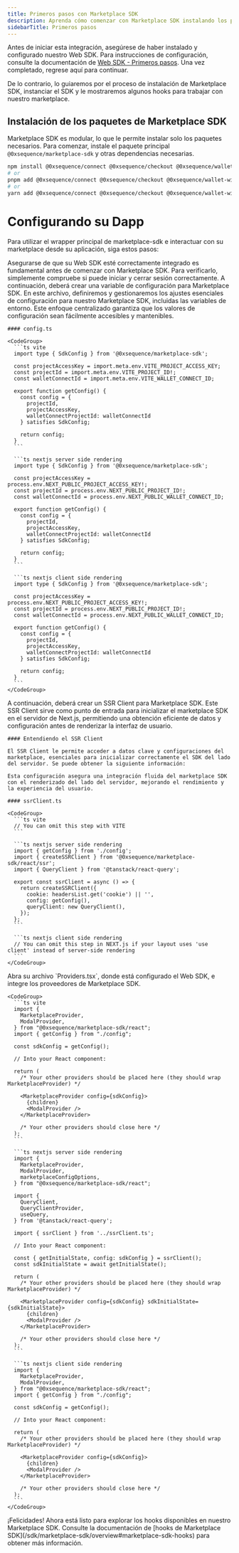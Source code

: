 ```yaml
---
title: Primeros pasos con Marketplace SDK
description: Aprenda cómo comenzar con Marketplace SDK instalando los paquetes necesarios y configurando las configuraciones necesarias.
sidebarTitle: Primeros pasos
---
```


Antes de iniciar esta integración, asegúrese de haber instalado y configurado nuestro Web SDK. Para instrucciones de configuración, consulte la documentación de [Web SDK - Primeros pasos](/sdk/web/getting-started). Una vez completado, regrese aquí para continuar.

De lo contrario, lo guiaremos por el proceso de instalación de Marketplace SDK, instanciar el SDK y le mostraremos algunos hooks para trabajar con nuestro marketplace.

## Instalación de los paquetes de Marketplace SDK
Marketplace SDK es modular, lo que le permite instalar solo los paquetes necesarios. Para comenzar, instale el paquete principal `@0xsequence/marketplace-sdk` y otras dependencias necesarias.

```bash
npm install @0xsequence/connect @0xsequence/checkout @0xsequence/wallet-widget @0xsequence/marketplace-sdk @0xsequence/design-system @0xsequence/network @0xsequence/indexer @0xsequence/metadata wagmi ethers@^6 viem 0xsequence @tanstack/react-query @tanstack/react-query-devtools @legendapp/state framer-motion pino-pretty
# or
pnpm add @0xsequence/connect @0xsequence/checkout @0xsequence/wallet-widget @0xsequence/marketplace-sdk @0xsequence/design-system @0xsequence/network @0xsequence/indexer @0xsequence/metadata wagmi ethers@^6 viem 0xsequence @tanstack/react-query @tanstack/react-query-devtools @legendapp/state framer-motion pino-pretty
# or
yarn add @0xsequence/connect @0xsequence/checkout @0xsequence/wallet-widget @0xsequence/marketplace-sdk @0xsequence/design-system @0xsequence/network @0xsequence/indexer @0xsequence/metadata wagmi ethers@^6 viem 0xsequence @tanstack/react-query @tanstack/react-query-devtools @legendapp/state framer-motion pino-pretty
```

# Configurando su Dapp
Para utilizar el wrapper principal de marketplace-sdk e interactuar con su marketplace desde su aplicación, siga estos pasos:

<Steps>
  <Step title="Verifique si su Web SDK está correctamente integrado">
    Asegurarse de que su Web SDK esté correctamente integrado es fundamental antes de comenzar con Marketplace SDK. Para verificarlo, simplemente compruebe si puede iniciar y cerrar sesión correctamente.
  </Step>

  <Step title="Crear una configuración">
    A continuación, deberá crear una variable de configuración para Marketplace SDK. En este archivo, definiremos y gestionaremos los ajustes esenciales de configuración para nuestro Marketplace SDK, incluidas las variables de entorno. Este enfoque centralizado garantiza que los valores de configuración sean fácilmente accesibles y mantenibles.

    #### config.ts

    <CodeGroup>
      ```ts vite
      import type { SdkConfig } from '@0xsequence/marketplace-sdk';

      const projectAccessKey = import.meta.env.VITE_PROJECT_ACCESS_KEY;
      const projectId = import.meta.env.VITE_PROJECT_ID!;
      const walletConnectId = import.meta.env.VITE_WALLET_CONNECT_ID;

      export function getConfig() {
        const config = {
          projectId,
          projectAccessKey,
          walletConnectProjectId: walletConnectId
        } satisfies SdkConfig;

        return config;
      }
      ```

      ```ts nextjs server side rendering
      import type { SdkConfig } from '@0xsequence/marketplace-sdk';

      const projectAccessKey = process.env.NEXT_PUBLIC_PROJECT_ACCESS_KEY!;
      const projectId = process.env.NEXT_PUBLIC_PROJECT_ID!;
      const walletConnectId = process.env.NEXT_PUBLIC_WALLET_CONNECT_ID;

      export function getConfig() {
        const config = {
          projectId,
          projectAccessKey,
          walletConnectProjectId: walletConnectId
        } satisfies SdkConfig;

        return config;
      }
      ```

      ```ts nextjs client side rendering
      import type { SdkConfig } from '@0xsequence/marketplace-sdk';

      const projectAccessKey = process.env.NEXT_PUBLIC_PROJECT_ACCESS_KEY!;
      const projectId = process.env.NEXT_PUBLIC_PROJECT_ID!;
      const walletConnectId = process.env.NEXT_PUBLIC_WALLET_CONNECT_ID;

      export function getConfig() {
        const config = {
          projectId,
          projectAccessKey,
          walletConnectProjectId: walletConnectId
        } satisfies SdkConfig;

        return config;
      }
      ```
    </CodeGroup>
  </Step>

  <Step title="Crear un SSR Client">
    A continuación, deberá crear un SSR Client para Marketplace SDK. Este SSR Client sirve como punto de entrada para inicializar el marketplace SDK en el servidor de Next.js, permitiendo una obtención eficiente de datos y configuración antes de renderizar la interfaz de usuario.

    #### Entendiendo el SSR Client

    El SSR Client le permite acceder a datos clave y configuraciones del marketplace, esenciales para inicializar correctamente el SDK del lado del servidor. Se puede obtener la siguiente información:

    Esta configuración asegura una integración fluida del marketplace SDK con el renderizado del lado del servidor, mejorando el rendimiento y la experiencia del usuario.

    #### ssrClient.ts

    <CodeGroup>
      ```ts vite
      // You can omit this step with VITE
      ```

      ```ts nextjs server side rendering
      import { getConfig } from './config';
      import { createSSRClient } from '@0xsequence/marketplace-sdk/react/ssr';
      import { QueryClient } from '@tanstack/react-query';

      export const ssrClient = async () => {
        return createSSRClient({
          cookie: headersList.get('cookie') || '',
          config: getConfig(),
          queryClient: new QueryClient(),
        });
      };
      ```

      ```ts nextjs client side rendering
      // You can omit this step in NEXT.js if your layout uses 'use client' instead of server-side rendering
      ```
    </CodeGroup>
  </Step>

  <Step title="Agregue los proveedores de Marketplace SDK junto con los proveedores de su Web SDK">
    Abra su archivo `Providers.tsx`, donde está configurado el Web SDK, e integre los proveedores de Marketplace SDK.

    <CodeGroup>
      ```ts vite
      import {
        MarketplaceProvider,
        ModalProvider,
      } from "@0xsequence/marketplace-sdk/react";
      import { getConfig } from "./config";

      const sdkConfig = getConfig();

      // Into your React component:

      return (
        /* Your other providers should be placed here (they should wrap MarketplaceProvider) */
        
        <MarketplaceProvider config={sdkConfig}>
          {children}
          <ModalProvider />
        </MarketplaceProvider>

        /* Your other providers should close here */
      );
      ```

      ```ts nextjs server side rendering
      import {
        MarketplaceProvider,
        ModalProvider,
        marketplaceConfigOptions,
      } from "@0xsequence/marketplace-sdk/react";

      import {
        QueryClient,
        QueryClientProvider,
        useQuery,
      } from '@tanstack/react-query';

      import { ssrClient } from '../ssrClient.ts';

      // Into your React component:

      const { getInitialState, config: sdkConfig } = ssrClient();
      const sdkInitialState = await getInitialState();

      return (
        /* Your other providers should be placed here (they should wrap MarketplaceProvider) */
        
        <MarketplaceProvider config={sdkConfig} sdkInitialState={sdkInitialState}>
          {children}
          <ModalProvider />
        </MarketplaceProvider>

        /* Your other providers should close here */
      );
      ```

      ```ts nextjs client side rendering
      import {
        MarketplaceProvider,
        ModalProvider,
      } from "@0xsequence/marketplace-sdk/react";
      import { getConfig } from "./config";

      const sdkConfig = getConfig();

      // Into your React component:

      return (
        /* Your other providers should be placed here (they should wrap MarketplaceProvider) */
        
        <MarketplaceProvider config={sdkConfig}>
          {children}
          <ModalProvider />
        </MarketplaceProvider>

        /* Your other providers should close here */
      );
      ```
    </CodeGroup>
  </Step>

  <Step title="Listo">
    ¡Felicidades! Ahora está listo para explorar los hooks disponibles en nuestro Marketplace SDK. Consulte la documentación de [hooks de Marketplace SDK](/sdk/marketplace-sdk/overview#marketplace-sdk-hooks) para obtener más información.
  </Step>
</Steps>